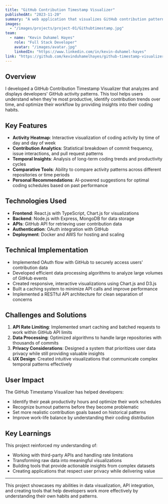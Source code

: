 ```yaml
---
title: "GitHub Contribution Timestamp Visualizer"
publishedAt: "2023-11-20"
summary: "A web application that visualizes GitHub contribution patterns and activity timestamps, helping developers understand their coding habits and optimize productivity."
images:
  - "/images/projects/project-01/Githubtimestamp.jpg"
team:
  - name: "Kevin Duhamel Hayes"
    role: "Full Stack Developer"
    avatar: "/images/avatar.jpg"
    linkedIn: "https://www.linkedin.com/in/kevin-duhamel-hayes"
link: "https://github.com/kevinduhamelhayes/github-timestamp-visualizer"
---
```


## Overview

I developed a GitHub Contribution Timestamp Visualizer that analyzes and displays developers' GitHub activity patterns. This tool helps users understand when they're most productive, identify contribution trends over time, and optimize their workflow by providing insights into their coding habits.

## Key Features

- **Activity Heatmap**: Interactive visualization of coding activity by time of day and day of week
- **Contribution Analytics**: Statistical breakdown of commit frequency, issue interactions, and pull request patterns
- **Temporal Insights**: Analysis of long-term coding trends and productivity cycles
- **Comparative Tools**: Ability to compare activity patterns across different repositories or time periods
- **Personal Recommendations**: AI-powered suggestions for optimal coding schedules based on past performance

## Technologies Used

- **Frontend**: React.js with TypeScript, Chart.js for visualizations
- **Backend**: Node.js with Express, MongoDB for data storage
- **APIs**: GitHub API for retrieving user contribution data
- **Authentication**: OAuth integration with GitHub
- **Deployment**: Docker and AWS for hosting and scaling

## Technical Implementation

- Implemented OAuth flow with GitHub to securely access users' contribution data
- Developed efficient data processing algorithms to analyze large volumes of GitHub events
- Created responsive, interactive visualizations using Chart.js and D3.js
- Built a caching system to minimize API calls and improve performance
- Implemented a RESTful API architecture for clean separation of concerns

## Challenges and Solutions

1. **API Rate Limiting**: Implemented smart caching and batched requests to work within GitHub API limits
2. **Data Processing**: Optimized algorithms to handle large repositories with thousands of commits
3. **Privacy Considerations**: Designed a system that prioritizes user data privacy while still providing valuable insights
4. **UX Design**: Created intuitive visualizations that communicate complex temporal patterns effectively

## User Impact

The GitHub Timestamp Visualizer has helped developers:
- Identify their peak productivity hours and optimize their work schedules
- Recognize burnout patterns before they become problematic
- Set more realistic contribution goals based on historical patterns
- Improve work-life balance by understanding their coding distribution

## Key Learnings

This project reinforced my understanding of:
- Working with third-party APIs and handling rate limitations
- Transforming raw data into meaningful visualizations
- Building tools that provide actionable insights from complex datasets
- Creating applications that respect user privacy while delivering value

---

This project showcases my abilities in data visualization, API integration, and creating tools that help developers work more effectively by understanding their own habits and patterns. 